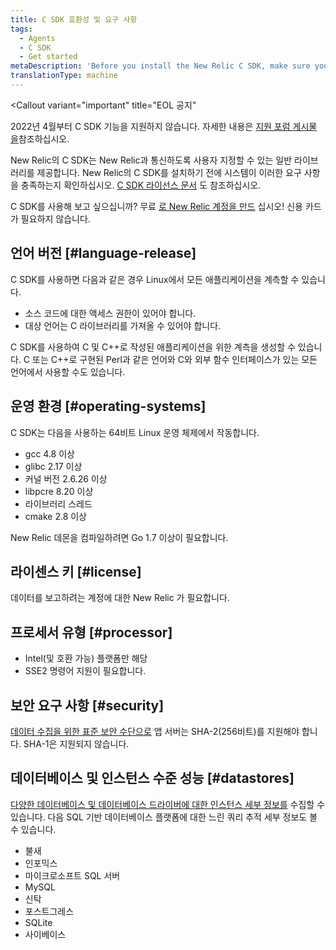```yaml
---
title: C SDK 호환성 및 요구 사항
tags:
  - Agents
  - C SDK
  - Get started
metaDescription: 'Before you install the New Relic C SDK, make sure your application meets these compatibility requirements.'
translationType: machine
---
```


<Callout
  variant="important"
  title="EOL 공지"
>
  2022년 4월부터 C SDK 기능을 지원하지 않습니다. 자세한 내용은 [지원 포럼 게시물 을](https://discuss.newrelic.com/t/q1-bulk-eol-announcement-fy23/181744)참조하십시오.
</Callout>

New Relic의 C SDK는 New Relic과 통신하도록 사용자 지정할 수 있는 일반 라이브러리를 제공합니다. New Relic의 C SDK를 설치하기 전에 시스템이 이러한 요구 사항을 충족하는지 확인하십시오. [C SDK 라이선스 문서](/docs/c-sdk-licenses) 도 참조하십시오.

C SDK를 사용해 보고 싶으십니까? 무료 [로 New Relic 계정을 만드](https://newrelic.com/signup) 십시오! 신용 카드가 필요하지 않습니다.

## 언어 버전 [#language-release]

C SDK를 사용하면 다음과 같은 경우 Linux에서 모든 애플리케이션을 계측할 수 있습니다.

* 소스 코드에 대한 액세스 권한이 있어야 합니다.
* 대상 언어는 C 라이브러리를 가져올 수 있어야 합니다.

C SDK를 사용하여 C 및 C++로 작성된 애플리케이션을 위한 계측을 생성할 수 있습니다. C 또는 C++로 구현된 Perl과 같은 언어와 C와 외부 함수 인터페이스가 있는 모든 언어에서 사용할 수도 있습니다.

## 운영 환경 [#operating-systems]

C SDK는 다음을 사용하는 64비트 Linux 운영 체제에서 작동합니다.

* gcc 4.8 이상
* glibc 2.17 이상
* 커널 버전 2.6.26 이상
* libpcre 8.20 이상
* 라이브러리 스레드
* cmake 2.8 이상

New Relic 데몬을 컴파일하려면 Go 1.7 이상이 필요합니다.

## 라이센스 키 [#license]

데이터를 보고하려는 계정에 대한 New Relic <InlinePopover type="licenseKey" /> 가 필요합니다.

## 프로세서 유형 [#processor]

* Intel(및 호환 가능) 플랫폼만 해당
* SSE2 명령어 지원이 필요합니다.

## 보안 요구 사항 [#security]

[데이터 수집을 위한 표준 보안 수단으로](/docs/accounts-partnerships/new-relic-security/security/data-security) 앱 서버는 SHA-2(256비트)를 지원해야 합니다. SHA-1은 지원되지 않습니다.

## 데이터베이스 및 인스턴스 수준 성능 [#datastores]

[다양한 데이터베이스 및 데이터베이스 드라이버에 대한 인스턴스 세부 정보를](/docs/apm/applications-menu/features/analyze-database-instance-level-performance-issues) 수집할 수 있습니다. 다음 SQL 기반 데이터베이스 플랫폼에 대한 느린 쿼리 추적 세부 정보도 볼 수 있습니다.

* 불새
* 인포믹스
* 마이크로소프트 SQL 서버
* MySQL
* 신탁
* 포스트그레스
* SQLite
* 사이베이스